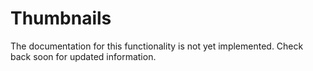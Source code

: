 
# Thumbnails

<Callout emoji="🚧">
	The documentation for this functionality is not yet implemented. Check back soon for updated
	information.
</Callout>
